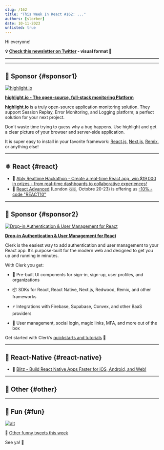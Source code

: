 ```yaml
---
slug: /162
title: "This Week In React #162: ..."
authors: [slorber]
date: 10-11-2023
unlisted: true
---
```


Hi everyone!

<Todo />

<!-- truncate -->

**💡 [Check this newsletter on Twitter](https://slo.im/thread) - visual format 🎨**

---


<Support />

---

## 💸 Sponsor {#sponsor1}

[![highlight.io](/emails/issues/162/highlight.jpg)](https://www.highlight.io/)

**[highlight.io - The open-source, full-stack monitoring Platform](https://www.highlight.io/)**

[**highlight.io**](http://highlight.io) is a truly open-source application monitoring solution. They support Session Replay, Error Monitoring, and Logging platform; a perfect solution for your next project.

Don't waste time trying to guess why a bug happens. Use highlight and get a clear picture of your browser and server-side application.

It is super easy to install in your favorite framework: [React.js,](https://www.highlight.io/docs/getting-started/client-sdk/reactjs) [Next.js,](https://www.highlight.io/docs/getting-started/fullstack-frameworks/next-js) [Remix](https://www.highlight.io/docs/getting-started/fullstack-frameworks/remix), or anything else!

---

## ⚛️ React {#react}

<Todo />

- 💸 [Ably Realtime Hackathon - Create a real-time React app, win $19,000 in prizes - from real-time dashboards to collaborative experiences!](https://ably.devpost.com/?utm_campaign=23-hackathon&utm_source=thisweekinreact&utm_medium=referral)
- 👥 [React Advanced](https://reactadvanced.com/?utm_source=email&utm_medium=thisweekinreact) (London 🇬🇧, Octobre 20-23) is offering us [\-10% - code "REACT10"](https://ti.to/gitnation/react-advanced-london-2023/discount/REACT10)

<SubscribeFormEmbed placement="middle" />

---

## 💸 Sponsor {#sponsor2}

[![Drop-in Authentication & User Management for React](/emails/issues/162/clerk1.jpg)](https://clerk.com/?utm_source=sponsorship&utm_medium=newsletter&utm_campaign=thisweekinreact&utm_term=08_08_2023)

**[Drop-in Authentication & User Management for React](https://clerk.com/?utm_source=sponsorship&utm_medium=newsletter&utm_campaign=thisweekinreact&utm_term=08_08_2023)**

Clerk is the easiest way to add authentication and user management to your React app. It’s purpose-built for the modern web and designed to get you up and running in minutes.

With Clerk you get:

- 💅 Pre-built UI components for sign-in, sign-up, user profiles, and organizations

- 📦 SDKs for React, React Native, Next.js, Redwood, Remix, and other frameworks

- ⚡ Integrations with Firebase, Supabase, Convex, and other BaaS providers

- 🎁 User management, social login, magic links, MFA, and more out of the box

Get started with Clerk’s [quickstarts and tutorials](https://clerk.com/docs/quickstarts/overview?utm_source=sponsorship&utm_medium=newsletter&utm_campaign=thisweekinreact&utm_term=08_08_2023) 🚀

---

## 📱 React-Native {#react-native}

<Todo />

- 💸 [Blitz - Build React Native Apps Faster for iOS, Android, and Web!](https://www.blitz-rn.com/)

---

## 🔀 Other {#other}

<Todo />

---

## 🤭 Fun {#fun}

<Todo />

[![alt](/emails/issues/122/meme.jpg)](https://twitter.com/TODOTODOTODOTODOTODOTODOTODOTODOTODOTODO)

🤣 [Other funny tweets this week](https://twitter.com/TODOTODOTODOTODOTODOTODOTODOTODOTODOTODO)

See ya! 👋

